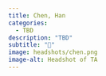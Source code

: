 ```yaml
---
title: Chen, Han
categories: 
  - TBD
description: "TBD"
subtitle: "🔗"
image: headshots/chen.png
image-alt: Headshot of TA
---
```

